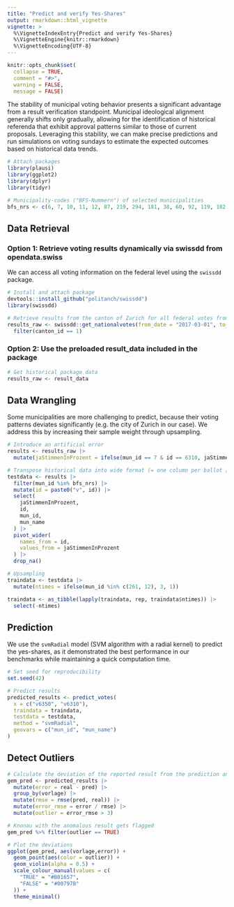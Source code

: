 ```yaml
---
title: "Predict and verify Yes-Shares"
output: rmarkdown::html_vignette
vignette: >
  %\VignetteIndexEntry{Predict and verify Yes-Shares}
  %\VignetteEngine{knitr::rmarkdown}
  %\VignetteEncoding{UTF-8}
---
```



```r

knitr::opts_chunk$set(
  collapse = TRUE,
  comment = "#>",
  warning = FALSE, 
  message = FALSE)

```

The stability of municipal voting behavior presents a significant advantage from a result verification standpoint. Municipal ideological alignment generally shifts only gradually, allowing for the identification of historical referenda that exhibit approval patterns similar to those of current proposals. Leveraging this stability, we can make precise predictions and run simulations on voting sundays to estimate the expected outcomes based on historical data trends.

```r

# Attach packages
library(plausi)
library(ggplot2)
library(dplyr)
library(tidyr)

# Municipality-codes ("BFS-Nummern") of selected municipalities
bfs_nrs <- c(6, 7, 10, 11, 12, 87, 219, 294, 181, 38, 60, 92, 119, 182, 218, 261)

```

## Data Retrieval

### Option 1: Retrieve voting results dynamically via swissdd from opendata.swiss
We can access all voting information on the federal level using the `swissdd` package.

```r

# Install and attach package
devtools::install_github("politanch/swissdd")
library(swissdd)

# Retrieve results from the canton of Zurich for all federal votes from 2017-03-01 until 2020-09-27
results_raw <- swissdd::get_nationalvotes(from_date = "2017-03-01", to_date = "2020-09-27") |> 
  filter(canton_id == 1)

```

### Option 2: Use the preloaded result_data included in the package 

```r

# Get historical package data
results_raw <- result_data

```

## Data Wrangling

Some municipalities are more challenging to predict, because their voting patterns deviates significantly (e.g. the city of Zurich in our case). We address this by increasing their sample weight through upsampling.

```r

# Introduce an artificial error
results <- results_raw |> 
  mutate(jaStimmenInProzent = ifelse(mun_id == 7 & id == 6310, jaStimmenInProzent + 15, jaStimmenInProzent))

# Transpose historical data into wide format (= one column per ballot / vote topic)
testdata <- results |> 
  filter(mun_id %in% bfs_nrs) |>  
  mutate(id = paste0("v", id)) |> 
  select(
    jaStimmenInProzent, 
    id, 
    mun_id, 
    mun_name
  ) |> 
  pivot_wider(
    names_from = id, 
    values_from = jaStimmenInProzent
  ) |>  
  drop_na()

# Upsampling
traindata <- testdata |> 
  mutate(ntimes = ifelse(mun_id %in% c(261, 12), 3, 1)) 

traindata <- as_tibble(lapply(traindata, rep, traindata$ntimes)) |> 
  select(-ntimes)

```

## Prediction

We use the `svmRadial` model (SVM algorithm with a radial kernel) to predict the yes-shares, as it demonstrated the best performance in our benchmarks while maintaining a quick computation time.

```r

# Set seed for reproducibility
set.seed(42)

# Predict results
predicted_results <- predict_votes(
  x = c("v6350", "v6310"),
  traindata = traindata, 
  testdata = testdata,
  method = "svmRadial", 
  geovars = c("mun_id", "mun_name")
)

```

## Detect Outliers

```r

# Calculate the deviation of the reported result from the prediction and flag values that deviate by more than three RMSE as anomalous
gem_pred <- predicted_results |> 
  mutate(error = real - pred) |>  
  group_by(vorlage) |> 
  mutate(rmse = rmse(pred, real)) |>  
  mutate(error_rmse = error / rmse) |>    
  mutate(outlier = error_rmse > 3)

# Knonau with the anomalous result gets flagged
gem_pred %>% filter(outlier == TRUE)

# Plot the deviations
ggplot(gem_pred, aes(vorlage,error)) +
  geom_point(aes(color = outlier)) +
  geom_violin(alpha = 0.5) +
  scale_colour_manual(values = c(
    "TRUE" = "#B01657",
    "FALSE" = "#00797B"
  )) +
  theme_minimal()

```
